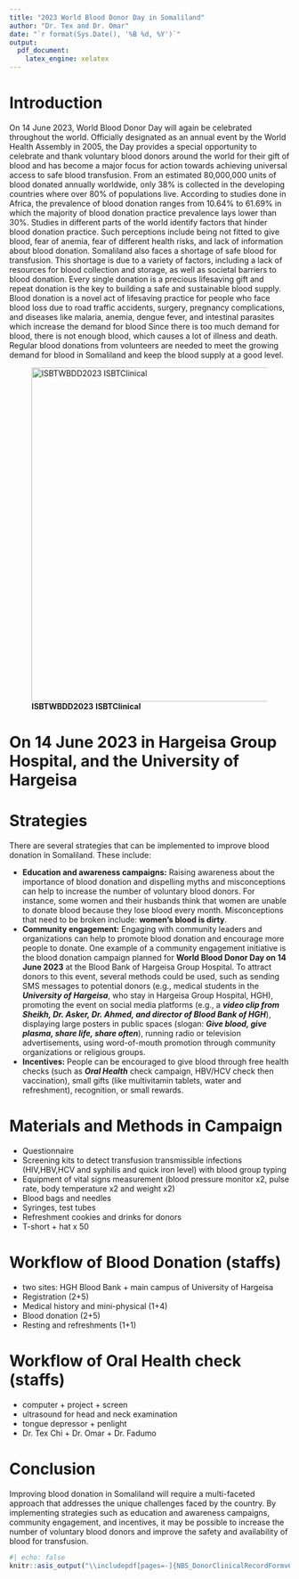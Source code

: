 ```yaml
---
title: "2023 World Blood Donor Day in Somaliland"
author: "Dr. Tex and Dr. Omar"
date: "`r format(Sys.Date(), '%B %d, %Y')`"
output: 
  pdf_document:
    latex_engine: xelatex
---
```

<!-- header-includes:
- \usepackage{pdfpages}
-->


# Introduction

<!-- On June 14, 2023, World Blood Donor Day will be celebrated to thank voluntary blood donors and promote universal access to safe blood transfusion. Despite 80 million units of blood being donated annually worldwide, only 38% is collected in developing countries where over 80% of the population lives. In Africa, blood donation rates are low due to fears of anemia and health risks, and lack of information. Somaliland also faces a shortage of safe blood due to lack of resources and societal barriers. Regular blood donations from volunteers are needed to meet the growing demand for blood in Somaliland.-->

On 14 June 2023, World Blood Donor Day will again be celebrated throughout the world. Officially designated as an annual event by the World Health Assembly in 2005, the Day provides a special opportunity to celebrate and thank voluntary blood donors around the world for their gift of blood and has become a major focus for action towards achieving universal access to safe blood transfusion.
From an estimated 80,000,000 units of blood donated annually worldwide, only 38% is collected in the developing countries where over 80% of populations live.
According to studies done in Africa, the prevalence of blood donation ranges from 10.64% to 61.69% in which the majority of blood donation practice prevalence lays lower than 30%. Studies in different parts of the world identify factors that hinder blood donation practice. Such perceptions include being not fitted to give blood, fear of anemia, fear of different health risks, and lack of information about blood donation.
Somaliland also faces a shortage of safe blood for transfusion. This shortage is due to a variety of factors, including a lack of resources for blood collection and storage, as well as societal barriers to blood donation.
Every single donation is a precious lifesaving gift and repeat donation is the key to building a safe and sustainable blood supply.
Blood donation is a novel act of lifesaving practice for people who face blood loss due to road traffic accidents, surgery, pregnancy complications, and diseases like malaria, anemia, dengue fever, and intestinal parasites which increase the demand for blood
Since there is too much demand for blood, there is not enough blood, which causes a lot of illness and death. Regular blood donations from volunteers are needed to meet the growing demand for blood in Somaliland and keep the blood supply at a good level.


<!--Blood donation is a critical component of healthcare systems, providing life-saving treatments for a variety of conditions. However, many countries, particularly those in sub-Saharan Africa, face challenges in maintaining a safe and sufficient blood supply. In order to improve blood safety and availability, innovative intervention strategies must be developed and implemented.-->


<!--# Project Plan for World Blood Donor Day in Hargeisa
The slogan for 2023 World Blood Donor Day campaign is ***Give blood, give plasma, share life, share often***.  It focuses on patients requiring life-long transfusion support and underlines the role every single person can play, by giving the valuable gift of blood. It also highlights the importance of giving blood regularly to create a safe and sustainable supply of blood and blood products for timely treatment.-->


![**ISBTWBDD2023** **ISBTClinical**](wbdd-2023-banner.png){width=600}


# On 14 June 2023 in Hargeisa Group Hospital, and the University of Hargeisa


```{=tex}
\clearpage
```

# Strategies

There are several strategies that can be implemented to improve blood donation in Somaliland. These include:

- **Education and awareness campaigns:** Raising awareness about the importance of blood donation and dispelling myths and misconceptions can help to increase the number of voluntary blood donors. For instance, some women and their husbands think that women are unable to donate blood because they lose blood every month. Misconceptions that need to be broken include: **women's blood is dirty**.
- **Community engagement:** Engaging with community leaders and organizations can help to promote blood donation and encourage more people to donate. One example of a community engagement initiative is the blood donation campaign planned for **World Blood Donor Day on 14 June 2023** at the Blood Bank of Hargeisa Group Hospital. To attract donors to this event, several methods could be used, such as sending SMS messages to potential donors (e.g., medical students in the ***University of Hargeisa***, who stay in Hargeisa Group Hospital, HGH), promoting the event on social media platforms (e.g., a ***video clip from Sheikh, Dr. Asker, Dr. Ahmed, and director of Blood Bank of HGH***), displaying large posters in public spaces (slogan: ***Give blood, give plasma, share life, share often***), running radio or television advertisements, using word-of-mouth promotion through community organizations or religious groups.
- **Incentives:** People can be encouraged to give blood through free health checks (such as ***Oral Health*** check campaign, HBV/HCV check then vaccination), small gifts (like multivitamin tablets, water and refreshment), recognition, or small rewards.

# Materials and Methods in Campaign
- Questionnaire
-	Screening kits to detect transfusion transmissible infections (HIV,HBV,HCV and syphilis and quick iron level) with blood group typing
- Equipment of vital signs measurement (blood pressure monitor x2, pulse rate, body temperature x2 and weight x2)
-	Blood bags and needles
-	Syringes, test tubes
-	Refreshment cookies and drinks for donors
- T-short + hat x 50


# Workflow of Blood Donation (staffs)
- two sites: HGH Blood Bank + main campus of University of Hargeisa
-	Registration (2+5)
-	Medical history and mini-physical (1+4)
-	Blood donation (2+5)
-	Resting and refreshments (1+1)


# Workflow of Oral Health check (staffs)
- computer + project + screen
- ultrasound for head and neck examination
- tongue depressor + penlight
- Dr. Tex Chi + Dr. Omar + Dr. Fadumo


# Conclusion

Improving blood donation in Somaliland will require a multi-faceted approach that addresses the unique challenges faced by the country. By implementing strategies such as education and awareness campaigns, community engagement, and incentives, it may be possible to increase the number of voluntary blood donors and improve the safety and availability of blood for transfusion.

<!-- : Safe blood supply in sub-Saharan Africa: challenges and opportunities - The Lancet Haematology Series | Haematological Care Priorities in sub-Saharan Africa | Volume 8, ISSUE 10, e770-e776, October 2021 -->

<!--#| message: false; /mnt/c/Users/User/Downloads/-->
```r
#| echo: false
knitr::asis_output("\\includepdf[pages=-]{NBS_DonorClinicalRecordFormv6Jan2021_and_questionare.pdf}")

```
